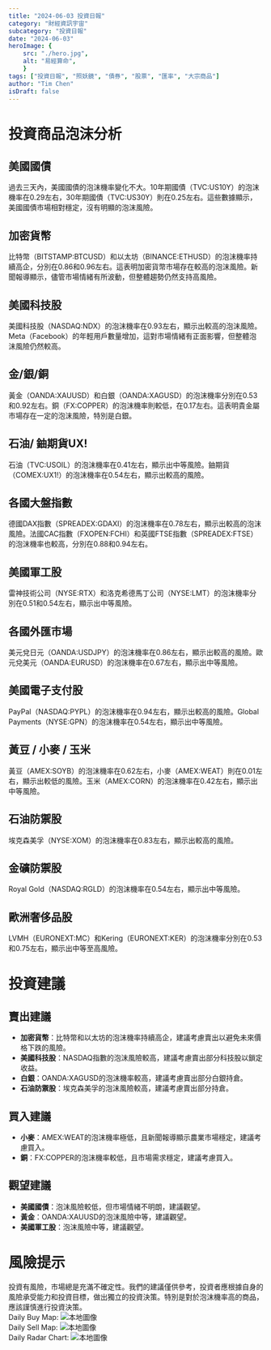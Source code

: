 ```yaml
---
title: "2024-06-03 投資日報"
category: "財經資訊宇宙"
subcategory: "投資日報"
date: "2024-06-03"
heroImage: {
    src: "./hero.jpg",
    alt: "易經算命",
    }
tags: ["投資日報", "照妖鏡", "債券", "股票", "匯率", "大宗商品"]
author: "Tim Chen"
isDraft: false
---
```

# 投資商品泡沫分析

## 美國國債
過去三天內，美國國債的泡沫機率變化不大。10年期國債（TVC:US10Y）的泡沫機率在0.29左右，30年期國債（TVC:US30Y）則在0.25左右。這些數據顯示，美國國債市場相對穩定，沒有明顯的泡沫風險。

## 加密貨幣
比特幣（BITSTAMP:BTCUSD）和以太坊（BINANCE:ETHUSD）的泡沫機率持續高企，分別在0.86和0.96左右。這表明加密貨幣市場存在較高的泡沫風險。新聞報導顯示，儘管市場情緒有所波動，但整體趨勢仍然支持高風險。

## 美國科技股
美國科技股（NASDAQ:NDX）的泡沫機率在0.93左右，顯示出較高的泡沫風險。Meta（Facebook）的年輕用戶數量增加，這對市場情緒有正面影響，但整體泡沫風險仍然較高。

## 金/銀/銅
黃金（OANDA:XAUUSD）和白銀（OANDA:XAGUSD）的泡沫機率分別在0.53和0.92左右。銅（FX:COPPER）的泡沫機率則較低，在0.17左右。這表明貴金屬市場存在一定的泡沫風險，特別是白銀。

## 石油/ 鈾期貨UX!
石油（TVC:USOIL）的泡沫機率在0.41左右，顯示出中等風險。鈾期貨（COMEX:UX1!）的泡沫機率在0.54左右，顯示出較高的風險。

## 各國大盤指數
德國DAX指數（SPREADEX:GDAXI）的泡沫機率在0.78左右，顯示出較高的泡沫風險。法國CAC指數（FXOPEN:FCHI）和英國FTSE指數（SPREADEX:FTSE）的泡沫機率也較高，分別在0.88和0.94左右。

## 美國軍工股
雷神技術公司（NYSE:RTX）和洛克希德馬丁公司（NYSE:LMT）的泡沫機率分別在0.51和0.54左右，顯示出中等風險。

## 各國外匯市場
美元兌日元（OANDA:USDJPY）的泡沫機率在0.86左右，顯示出較高的風險。歐元兌美元（OANDA:EURUSD）的泡沫機率在0.67左右，顯示出中等風險。

## 美國電子支付股
PayPal（NASDAQ:PYPL）的泡沫機率在0.94左右，顯示出較高的風險。Global Payments（NYSE:GPN）的泡沫機率在0.54左右，顯示出中等風險。

## 黃豆 / 小麥 / 玉米
黃豆（AMEX:SOYB）的泡沫機率在0.62左右，小麥（AMEX:WEAT）則在0.01左右，顯示出較低的風險。玉米（AMEX:CORN）的泡沫機率在0.42左右，顯示出中等風險。

## 石油防禦股
埃克森美孚（NYSE:XOM）的泡沫機率在0.83左右，顯示出較高的風險。

## 金礦防禦股
Royal Gold（NASDAQ:RGLD）的泡沫機率在0.54左右，顯示出中等風險。

## 歐洲奢侈品股
LVMH（EURONEXT:MC）和Kering（EURONEXT:KER）的泡沫機率分別在0.53和0.75左右，顯示出中等至高風險。

# 投資建議

## 賣出建議
- **加密貨幣**：比特幣和以太坊的泡沫機率持續高企，建議考慮賣出以避免未來價格下跌的風險。
- **美國科技股**：NASDAQ指數的泡沫風險較高，建議考慮賣出部分科技股以鎖定收益。
- **白銀**：OANDA:XAGUSD的泡沫機率較高，建議考慮賣出部分白銀持倉。
- **石油防禦股**：埃克森美孚的泡沫風險較高，建議考慮賣出部分持倉。

## 買入建議
- **小麥**：AMEX:WEAT的泡沫機率極低，且新聞報導顯示農業市場穩定，建議考慮買入。
- **銅**：FX:COPPER的泡沫機率較低，且市場需求穩定，建議考慮買入。

## 觀望建議
- **美國國債**：泡沫風險較低，但市場情緒不明朗，建議觀望。
- **黃金**：OANDA:XAUUSD的泡沫風險中等，建議觀望。
- **美國軍工股**：泡沫風險中等，建議觀望。

# 風險提示

投資有風險，市場總是充滿不確定性。我們的建議僅供參考，投資者應根據自身的風險承受能力和投資目標，做出獨立的投資決策。特別是對於泡沫機率高的商品，應該謹慎進行投資決策。
<br />
Daily Buy Map:
![本地圖像](./buyMap.svg)
<br />
Daily Sell Map:
![本地圖像](./sellMap.svg)
<br />
Daily Radar Chart:
![本地圖像](./radar.svg)
<br />
